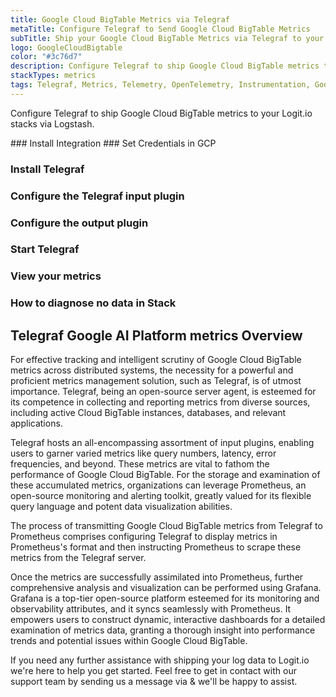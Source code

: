 ```yaml
---
title: Google Cloud BigTable Metrics via Telegraf
metaTitle: Configure Telegraf to Send Google Cloud BigTable Metrics
subTitle: Ship your Google Cloud BigTable Metrics via Telegraf to your Logit.io Stack
logo: GoogleCloudBigtable
color: "#3c76d7"
description: Configure Telegraf to ship Google Cloud BigTable metrics to Logit.io. Get started using our Telegraf Google Cloud BigTable metrics example configuration.
stackTypes: metrics
tags: Telegraf, Metrics, Telemetry, OpenTelemetry, Instrumentation, Google Cloud BigTable, NoSQL, Database, Bigtable
---
```


Configure Telegraf to ship Google Cloud BigTable metrics to your Logit.io stacks via Logstash.

<Steps>
  ### Install Integration
  <InstallIntegration/>
  ### Set Credentials in GCP

  <SetGCPCredentials intro="Google Cloud Bigtable, a NoSQL database service on Google Cloud, caters to large-scale, low-latency data storage and access. 
  Effective monitoring of Bigtable metrics using Telegraf, Prometheus for alerting, and Grafana for data visualization can enhance database management, leading to improved performance and data accessibility."/>

  ### Install Telegraf

  <InstallTelegraf />

  ### Configure the Telegraf input plugin

  <TelegrafStackDriverInput metric_type="bigtable.googleapis.com"/>

  ### Configure the output plugin

  <TelegrafOutputPlugin />

  ### Start Telegraf

  <StartTelegraf />

  ### View your metrics
  <LaunchStack stackType="metrics" source="Google_Cloud_BigTable_Metrics_via_Telegraf" utmMedium="metrics" utmCampaign="telegraf-GoogleCloudBigTable-metrics" />

  ### How to diagnose no data in Stack

  <DiagnoseNoData />
</Steps>

## Telegraf Google AI Platform metrics Overview

For effective tracking and intelligent scrutiny of Google Cloud BigTable metrics across distributed systems, 
the necessity for a powerful and proficient metrics management solution, such as Telegraf, is of utmost importance. 
Telegraf, being an open-source server agent, is esteemed for its competence in collecting and reporting metrics 
from diverse sources, including active Cloud BigTable instances, databases, and relevant applications.

Telegraf hosts an all-encompassing assortment of input plugins, enabling users to garner varied metrics like 
query numbers, latency, error frequencies, and beyond. These metrics are vital to fathom the performance of 
Google Cloud BigTable. For the storage and examination of these accumulated metrics, organizations can 
leverage Prometheus, an open-source monitoring and alerting toolkit, greatly valued for its flexible query 
language and potent data visualization abilities.

The process of transmitting Google Cloud BigTable metrics from Telegraf to Prometheus comprises configuring 
Telegraf to display metrics in Prometheus's format and then instructing Prometheus to scrape these metrics 
from the Telegraf server.

Once the metrics are successfully assimilated into Prometheus, further comprehensive analysis and 
visualization can be performed using Grafana. Grafana is a top-tier open-source platform esteemed 
for its monitoring and observability attributes, and it syncs seamlessly with Prometheus. 
It empowers users to construct dynamic, interactive dashboards for a detailed examination of 
metrics data, granting a thorough insight into performance trends and potential issues within Google Cloud BigTable.

If you need any further assistance with shipping your log data to Logit.io we're here to help 
you get started. Feel free to get in contact with our support team by sending us a message via <IntercomButton text="live chat" /> & we'll be happy to assist.